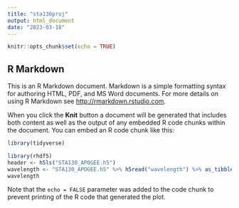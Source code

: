 ---
title: "sta130proj"
output: html_document
date: "2023-03-18"
---

```{r setup, include=FALSE}
knitr::opts_chunk$set(echo = TRUE)
```

## R Markdown

This is an R Markdown document. Markdown is a simple formatting syntax for authoring HTML, PDF, and MS Word documents. For more details on using R Markdown see <http://rmarkdown.rstudio.com>.

When you click the **Knit** button a document will be generated that includes both content as well as the output of any embedded R code chunks within the document. You can embed an R code chunk like this:

```{r cars}
library(tidyverse)
```
```{r}
library(rhdf5)
header <- h5ls("STA130_APOGEE.h5")
wavelength <- "STA130_APOGEE.h5" %>% h5read("wavelength") %>% as_tibble()
wavelength
```



Note that the `echo = FALSE` parameter was added to the code chunk to prevent printing of the R code that generated the plot.
